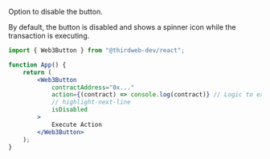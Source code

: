 Option to disable the button.

By default, the button is disabled and shows a spinner icon while the transaction is executing.

```jsx
import { Web3Button } from "@thirdweb-dev/react";

function App() {
	return (
		<Web3Button
			contractAddress="0x..."
			action={(contract) => console.log(contract)} // Logic to execute when clicked
			// highlight-next-line
			isDisabled
		>
			Execute Action
		</Web3Button>
	);
}
```
